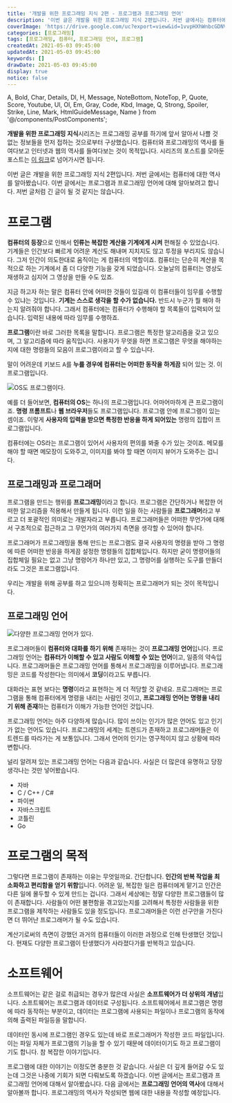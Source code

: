 ```yaml
---
title: '개발을 위한 프로그래밍 지식 2편 - 프로그램과 프로그래밍 언어'
description: '이번 글은 개발을 위한 프로그래밍 지식 2편입니다. 저번 글에서는 컴퓨터에 대한 역사를 알아봤습니다. 이번 글에서는 프로그램과 프로그래밍 언어에 대해 알아보려고 합니다. 저번 글처럼 긴 글이 될 것 같지는 않습니다. 컴퓨터의 등장으로 인해서 인류는 복잡한 계산을 기계에게 시켜 편해질 수 있었습니다. 기계들은 인간보다 빠르게 어려운 계산도 해내며 지치지도 않고 투정을 부리지도 않습니다. 그저 인간이 의도한대로 움직이는 게 컴퓨터의 역할이죠. 하지만 말이죠 컴퓨터는 단순히 계산을 목적으로 하는 기계에서 좀 더 다양한 기능을 갖게 되었습니다. 컴퓨터는 어떻게 변해온 것일까요.'
coverImage: 'https://drive.google.com/uc?export=view&id=1vvpHXhWnbcGDNVEfdtWfbBvql0epGxG1'
categories: [프로그래밍]
tags: [프로그래밍, 컴퓨터, 프로그래밍 언어, 프로그램]
createdAt: 2021-05-03 09:45:00
updatedAt: 2021-05-03 09:45:00
keywords: []
drawDate: 2021-05-03 09:45:00
display: true
notice: false
---
```


  A, Bold, Char, Details, Dl, H, Message, NoteBottom, NoteTop, P,
  Quote, Score, Youtube, Ul, Ol, Em, Gray, Code, Kbd, Image,
  Q, Strong, Spoiler, Strike, Line, Mark, HtmlGuideMessage, Name
} from '@/components/PostComponents';

<Message color='blue'>
  <P><Strong>개발을 위한 프로그래밍 지식</Strong>시리즈는 프로그래밍 공부를 하기에 앞서 알아서 나쁠 것 없는 정보들을 먼저 접하는 것으로부터 구상했습니다. 컴퓨터와 프로그래밍의 역사를 들여다보고 인터넷과 웹의 역사를 들여다보는 것이 목적입니다. 시리즈의 포스트를 모아둔 포스트는 <A href='/post/2021-05-02-02-complete-programming-knowledge' type='blog'>이 링크</A>로 넘어가시면 됩니다.</P>
</Message>

이번 글은 개발을 위한 프로그래밍 지식 2편입니다. 저번 글에서는 컴퓨터에 대한 역사를 알아봤습니다. 이번 글에서는 프로그램과 프로그래밍 언어에 대해 알아보려고 합니다. 저번 글처럼 긴 글이 될 것 같지는 않습니다.

# 프로그램
**컴퓨터의 등장**으로 인해서 **인류는 복잡한 계산을 기계에게 시켜** 편해질 수 있었습니다. 기계들은 인간보다 빠르게 어려운 계산도 해내며 지치지도 않고 투정을 부리지도 않습니다. 그저 인간이 의도한대로 움직이는 게 컴퓨터의 역할이죠. 컴퓨터는 단순히 계산을 목적으로 하는 기계에서 좀 더 다양한 기능을 갖게 되었습니다. 오늘날의 컴퓨터는 영상도 재생하고 심지어 그 영상을 만들 수도 있죠.

지금 하고자 하는 말은 컴퓨터 안에 어떠한 것들이 있길래 이 컴퓨터들이 임무를 수행할 수 있냐는 것입니다. **기계는 스스로 생각을 할 수가 없습니다.** 반드시 누군가 뭘 해야 하는지 알려줘야 합니다. 그래서 컴퓨터에는 컴퓨터가 수행해야 할 목록들이 입력되어 있습니다. 입력된 내용에 따라 임무를 수행하죠.

**프로그램**이란 바로 그러한 목록을 말합니다. 프로그램은 특정한 알고리즘을 갖고 있으며, 그 알고리즘에 따라 움직입니다. 사용자가 무엇을 하면 프로그램은 무엇을 해야하는지에 대한 명령들의 모음이 프로그램이라고 할 수 있습니다.

<P>말이 어려운데 키보드 <Kbd>A</Kbd>를 <Strong>누를 경우에 컴퓨터는 어떠한 동작을 하게끔</Strong> 되어 있는 것. 이 프로그램입니다.</P>

![OS도 프로그램이다.](https://i.postimg.cc/MKhf0KNJ/os.png)

예를 더 들어보면, **컴퓨터의 OS**는 하나의 프로그램입니다. 어마어마하게 큰 프로그램이죠. **명령 프롬프트**나 **웹 브라우저**들도 프로그램입니다. 프로그램 안에 프로그램이 있는 셈이죠. 이렇게 **사용자의 입력을 받으면 특정한 반응을 하게 되어있는** 명령의 집합이 프로그램입니다.

컴퓨터에는 OS라는 프로그램이 있어서 사용자의 편의를 봐줄 수가 있는 것이죠. 메모를 해야 할 때면 메모장이 도와주고, 이미지를 봐야 할 때면 이미지 뷰어가 도와주는 겁니다.

## 프로그래밍과 프로그래머
프로그램을 만드는 행위를 **프로그래밍**이라고 합니다. 프로그램은 간단하거나 복잡한 어떠한 알고리즘을 적용해서 만들게 됩니다. 이런 일을 하는 사람들을 **프로그래머**라고 부르고 더 포괄적인 의미로는 개발자라고 부릅니다. 프로그래머들은 어떠한 무언가에 대해서 구조적으로 접근하고 그 무언가의 여러가지 측면을 생각할 수 있어야 합니다.

프로그래머가 프로그래밍을 통해 만드는 프로그램도 결국 사용자의 명령을 받아 그 명령에 따른 어떠한 반응을 하게끔 설정한 명령들의 집합체입니다. 하지만 굳이 명령어들의 집합체일 필요는 없고 그냥 명령어가 하나만 있고, 그 명령어를 실행하는 도구를 만들더라도 그것은 프로그램입니다.

우리는 개발을 위해 공부를 하고 있으니까 정확히는 프로그래머가 되는 것이 목적입니다.

## 프로그래밍 언어
![다양한 프로그래밍 언어가 있다.](https://i.postimg.cc/5N7dDX1D/Prog-languages.png)

프로그래머들이 **컴퓨터와 대화를 하기 위해** 존재하는 것이 **프로그래밍 언어**입니다. 프로그래밍 언어는 **컴퓨터가 이해할 수 있고 사람도 이해할 수 있는 언어**이고, 일종의 약속입니다. 프로그래머들은 프로그래밍 언어를 통해서 프로그래밍을 이루어냅니다. 프로그래밍은 코드를 작성한다는 의미에서 **코딩**이라고도 부릅니다.

대화라는 표현 보다는 **명령**이라고 표현하는 게 더 적당할 것 같네요. 프로그래머는 프로그램을 통해 컴퓨터에게 명령을 내리는 사람인 것이고, **프로그래밍 언어는 명령을 내리기 위해 존재**하는 컴퓨터가 이해가 가능한 언어인 것입니다.

프로그래밍 언어는 아주 다양하게 많습니다. 많이 쓰이는 인기가 많은 언어도 있고 인기가 없는 언어도 있습니다. 프로그래밍의 세계는 트렌드가 존재하고 프로그래머들은 이 트렌드를 따라가는 게 보통입니다. 그래서 언어의 인기는 영구적이지 않고 상황에 따라 변합니다.

널리 알려져 있는 프로그래밍 언어는 다음과 같습니다. 사실은 더 많은데 유명하고 당장 생각나는 것만 넣어봤습니다.

* 자바
* C / C++ / C#
* 파이썬
* 자바스크립트
* 코틀린
* Go

# 프로그램의 목적
그렇다면 프로그램이 존재하는 이유는 무엇일까요. 간단합니다. **인간의 반복 작업을 최소화하고 편리함을 얻기 위함**입니다. 어려운 일, 복잡한 일은 컴퓨터에게 맡기고 인간은 다른 일에 몰두할 수 있게 만드는 겁니다. 그래서 세상에는 정말 다양한 프로그램들이 많이 존재합니다. 사람들이 어떤 불편함을 겪고있는지를 고려해서 특정한 사람들을 위한 프로그램을 제작하는 사람들도 있을 정도입니다. 프로그래머들은 이런 선구안을 가진다면 더 뛰어난 프로그래머가 될 수도 있습니다.

계산기로써의 측면이 강했던 과거의 컴퓨터들이 이러한 과정으로 인해 탄생했던 것입니다. 현재도 다양한 프로그램이 탄생했다가 사라졌다가를 반복하고 있습니다.

# 소프트웨어
소프트웨어는 같은 걸로 취급되는 경우가 많은데 사실은 **소프트웨어가 더 상위의 개념**입니다. 소프트웨어는 프로그램과 데이터로 구성됩니다. 소프트웨어에서 프로그램은 명령에 따라 동작하는 부분이고, 데이터는 프로그램에 사용되는 파일이나 프로그램의 동작에 의해 출력된 파일등을 말합니다.

데이터인 동시에 프로그램인 경우도 있는데 바로 프로그래머가 작성한 코드 파일입니다. 이는 파일 자체가 프로그램의 기능을 할 수 있기 때문에 데이터이기도 하고 프로그램이기도 합니다. 참 복잡한 이야기입니다.

<Line />

프로그램에 대한 이야기는 이정도면 충분한 것 같습니다. 사실은 더 깊게 들어갈 수도 있는데 그것은 나중에 기회가 되면 다뤄보도록 하겠습니다. 이번 글에서는 프로그램과 프로그래밍 언어에 대해서 알아봤습니다. 다음 글에서는 **프로그래밍 언어의 역사**에 대해서 알아볼까 합니다. 프로그래밍의 역사가 작성되면 웹에 대한 내용을 작성할 예정입니다.
